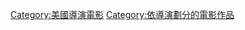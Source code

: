 {{Cat more|罗素兄弟}}

{{DEFAULTSORT:Russo brothers}}
[[Category:美國導演電影|Category:美國導演電影]]
[[Category:依導演劃分的電影作品|Category:依導演劃分的電影作品]]